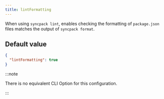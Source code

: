 ```yaml
---
title: lintFormatting
---
```


When using `syncpack lint`, enables checking the formatting of `package.json` files matches the output of `syncpack format`.

## Default value

```json title=".syncpackrc"
{
  "lintFormatting": true
}
```

:::note

There is no equivalent CLI Option for this configuration.

:::

